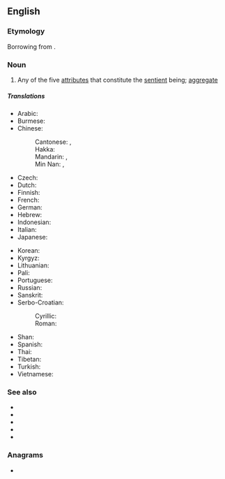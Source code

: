 ==English==

===Etymology===
Borrowing from {{bor|en|sa|स्कन्ध|tr=skandhá||mass, heap}}.

===Noun===
{{wikipedia}}
{{en-noun}}

# {{lb|en|Buddhism}} Any of the five [[attribute|attributes]] that constitute the [[sentient]] being; [[aggregate]]

=====Translations=====
{{trans-top|any of the five aspects constituting the sentient being in Buddhism}}
* Arabic: {{t-check|ar|سْكَانْدَا}}
* Burmese: {{t|my|ခန္ဒာ}}
* Chinese:
*: Cantonese: {{t|yue|蘊}}, {{t|yue|蕴|tr=wan<sup>3</sup>}}
*: Hakka: {{t|hak|蘊|tr=vún}}
*: Mandarin: {{t+|cmn|蘊}}, {{t+|cmn|蕴|tr=yùn}}
*: Min Nan: {{t|nan|蘊}}, {{t|nan|蕴|tr=un}}
* Czech: {{t-check|cs|skandha}}
* Dutch: {{t-check|nl|khandha}}
* Finnish: {{t|fi|skandha}}
* French: {{t-check|fr|skandha}}
* German: {{t-check|de|skandha}}
* Hebrew: {{t-check|he|סקנדה|tr=sqandah}}
* Indonesian: {{t|id|khandha}}
* Italian: {{t+|it|aggregato|m}}
* Japanese: {{t+|ja|蘊|tr=[[うん#Kanji_reading|うん]], un}}
{{trans-mid}}
* Korean: {{t+|ko|온}}
* Kyrgyz: {{t|ky|скандха}}
* Lithuanian: {{t|lt|skandha}}
* Pali: {{t|pi|khandha}}
* Portuguese: {{t+|pt|agregado|m}}
* Russian: {{t|ru|скандх}}
* Sanskrit: {{t+|sa|स्कन्ध|m|tr=skandhá}}
* Serbo-Croatian:
*: Cyrillic: {{t|sh|ску̏пина|f}}
*: Roman: {{t+|sh|skȕpina|f}}
* Shan: {{t|shn|ၶၼ်ႇထႃႇ}}
* Spanish: {{t+|es|agregado|m}}
* Thai: {{t|th|ขันธ์|tr=k̄hạnṭh}}
* Tibetan: {{t|bo|ཕུང་པོ}}
* Turkish: {{t-check|tr|skandha}}
* Vietnamese: {{t|vi|uẩn}}
{{trans-bottom}}

===See also===
* {{l|en|rupa|rūpa}}
* {{l|en|samjna|saṁjñā}}
* {{l|en|samskara|samskāra}}
* {{l|en|vedana|vedanā}}
* {{l|en|vijnana|vijñāna}}

===Anagrams===
* {{anagrams|en|a=aadhkns|dhansak|khandas}}